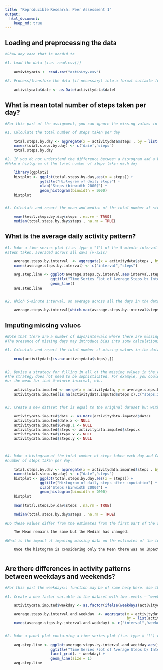```yaml
---
title: "Reproducible Research: Peer Assessment 1"
output: 
  html_document:
    keep_md: true
---
```



## Loading and preprocessing the data

```r

#Show any code that is needed to

#1. Load the data (i.e. read.csv())
	
	activitydata <- read.csv("activity.csv")

#2. Process/transform the data (if necessary) into a format suitable for your analysis
	
	activitydata$date <- as.Date(activitydata$date)

```


## What is mean total number of steps taken per day?

```r

#For this part of the assignment, you can ignore the missing values in the dataset.

#1. Calculate the total number of steps taken per day

	total.steps.by.day <- aggregate(x = activitydata$steps , by = list(activitydata$date), FUN = sum ,na.rm=TRUE)
	names(total.steps.by.day) <- c("date","steps")
	total.steps.by.day

#2. If you do not understand the difference between a histogram and a barplot, research the difference between them. 
#Make a histogram of the total number of steps taken each day

	library(ggplot2)
	histplot <- ggplot(total.steps.by.day,aes(x = steps)) +
				ggtitle("Histogram of daily steps") +
				xlab("Steps (binwidth 2000)") +
				geom_histogram(binwidth = 2000)
	histplot


#3. Calculate and report the mean and median of the total number of steps taken per day

	mean(total.steps.by.day$steps , na.rm = TRUE)
	median(total.steps.by.day$steps , na.rm = TRUE)

```

## What is the average daily activity pattern?

```r

#1. Make a time series plot (i.e. type = "l") of the 5-minute interval (x-axis) and the average number of 
#steps taken, averaged across all days (y-axis)
	
	average.steps.by.interval  <- aggregate(x = activitydata$steps , by = list(activitydata$interval), FUN = mean ,na.rm=TRUE)
	names(average.steps.by.interval) <- c("interval","steps")

	avg.step.line <- ggplot(average.steps.by.interval,aes(interval,steps)) +
					 ggtitle("Time Series Plot of Average Steps by Interval") +
					 geom_line()
	avg.step.line  


#2. Which 5-minute interval, on average across all the days in the dataset, contains the maximum number of steps?
	
	average.steps.by.interval[which.max(average.steps.by.interval$steps),c("interval")]

```


## Imputing missing values

```r

#Note that there are a number of days/intervals where there are missing values (coded as NA). 
#The presence of missing days may introduce bias into some calculations or summaries of the data.

#1. Calculate and report the total number of missing values in the dataset (i.e. the total number of rows with NAs)

	nrow(activitydata[is.na(activitydata$steps),])

	
#2. Devise a strategy for filling in all of the missing values in the dataset. 
#The strategy does not need to be sophisticated. For example, you could use the mean/median for that day, 
#or the mean for that 5-minute interval, etc.

	activitydata.imputed <- merge(x = activitydata, y = average.steps.by.interval, by = "interval", all.x = TRUE)
	activitydata.imputed[is.na(activitydata.imputed$steps.x),c("steps.x")] <- activitydata.imputed[is.na(activitydata.imputed$steps.x),c("steps.y")]


#3. Create a new dataset that is equal to the original dataset but with the missing data filled in.

	activitydata.imputed$date <- as.Date(activitydata.imputed$date)
	activitydata.imputed$date.x <- NULL
	activitydata.imputed$Group.1 <- NULL
	activitydata.imputed$steps <- activitydata.imputed$steps.x
	activitydata.imputed$steps.x <- NULL
	activitydata.imputed$steps.y <- NULL



#4. Make a histogram of the total number of steps taken each day and Calculate and report the mean and median total 
#number of steps taken per day. 

	total.steps.by.day <- aggregate(x = activitydata.imputed$steps , by = list(activitydata.imputed$date), FUN = sum ,na.rm=TRUE)
	names(total.steps.by.day) <- c("date","steps")
	histplot <- ggplot(total.steps.by.day,aes(x = steps)) +
				ggtitle("Histogram of daily steps after imputation") +
				xlab("Steps (binwidth 2000)") +
				geom_histogram(binwidth = 2000)
	histplot 

	mean(total.steps.by.day$steps , na.rm = TRUE)
		
	median(total.steps.by.day$steps , na.rm = TRUE)

#Do these values differ from the estimates from the first part of the assignment? 

	The Mean remains the same but the Median has changed.

#What is the impact of imputing missing data on the estimates of the total daily number of steps?

	Once the histogram is considering only the Mean there was no impact in this line



```


## Are there differences in activity patterns between weekdays and weekends?

```r

#For this part the weekdays() function may be of some help here. Use the dataset with the filled-in missing values for this part.

#1. Create a new factor variable in the dataset with two levels – “weekday” and “weekend” indicating whether a given date is a weekday or weekend day.

	activitydata.imputed$weekday <- as.factor(ifelse(weekdays(activitydata.imputed$date) %in% c("Saturday","Sunday"), "Weekend", "Weekday")) 

	average.steps.by.interval.and.weekday  <- aggregate(x = activitydata.imputed$steps , 
														by = list(activitydata.imputed$interval,activitydata.imputed$weekday), FUN = mean ,na.rm=TRUE)
	names(average.steps.by.interval.and.weekday) <- c("interval","weekday","steps")


#2. Make a panel plot containing a time series plot (i.e. type = "l") of the 5-minute interval (x-axis) and the average number of steps taken, averaged across all weekday days or weekend days (y-axis). See the README file in the GitHub repository to see an example of what this plot should look like using simulated data.

	avg.step.line <- ggplot(average.steps.by.interval.and.weekday,aes(interval,steps)) +
					 ggtitle("Time Series Plot of Average Steps by Interval after Imputation") +
					 facet_grid(. ~ weekday) +
					 geom_line(size = 1)
	avg.step.line  

```

